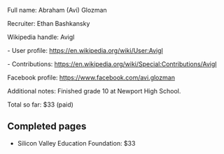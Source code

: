 Full name: Abraham (Avi) Glozman

Recruiter: Ethan Bashkansky

Wikipedia handle: Avigl

- User profile: https://en.wikipedia.org/wiki/User:Avigl

- Contributions: https://en.wikipedia.org/wiki/Special:Contributions/Avigl

Facebook profile: https://www.facebook.com/avi.glozman

Additional notes: Finished grade 10 at Newport High School.

Total so far: $33 (paid)

== Completed pages ==

* Silicon Valley Education Foundation: $33

